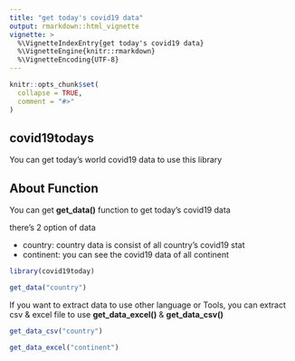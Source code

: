 ```yaml
---
title: "get today's covid19 data"
output: rmarkdown::html_vignette
vignette: >
  %\VignetteIndexEntry{get today's covid19 data}
  %\VignetteEngine{knitr::rmarkdown}
  %\VignetteEncoding{UTF-8}
---
```


```r
knitr::opts_chunk$set(
  collapse = TRUE,
  comment = "#>"
)
```


## covid19todays

You can get today's world covid19 data to use this library

## About Function

You can get **get_data()** function to get today's covid19 data

there's 2 option of data

- country: country data is consist of all country's covid19 stat
- continent: you can see the covid19 data of all continent

```r
library(covid19today)
```

```r
get_data("country")
```

If you want to extract data to use other language or Tools,
you can extract csv & excel file to use **get_data_excel()** & **get_data_csv()**

```r
get_data_csv("country")
```

```r
get_data_excel("continent")
```
